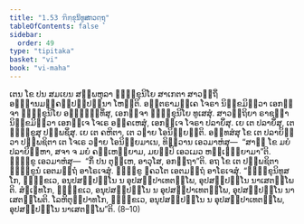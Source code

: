 ```yaml
---
title: "1.53 ຠິກ຺ຂຸນິທູສກວຕ຺ຖຸ"
tableOfContents: false
sidebar:
  order: 49
type: "tipitaka"
basket: "vi"
book: "vi-maha"
---
```



<DynamicBreadcrumb />

<Division number="115" book="vi-maha">

<Paragraph number="489" book="vi-maha">
ເຕນ ໂຂ ປນ ສມເຍນ ສມ຺ພຫຸລາ ຠິກ຺ຂຸນິໂຍ ສາເກຕາ ສາວຕ຺ຖິໍ ອທ຺ຘານມຄ຺ຄປ຺ປຏິປນ຺ນາ ໂຫນ຺ຕິ. ອນ຺ຕຣາມຄ຺ເຄ ໂຈຣາ ນິກ຺ຂມິຕ຺ວາ ເອກຈ຺ຈາ ຠິກ຺ຂຸນິໂຍ ອຈ຺ຉິນ຺ທິໍສຸ, ເອກຈ຺ຈາ ຠິກ຺ຂຸນິໂຍ ທູເສສຸໍ. ສາວຕ຺ຖິຍາ ຣາຊຠຏາ ນິກ຺ຂມິຕ຺ວາ ເອກຈ຺ເຈ ໂຈເຣ ອຄ຺ຄເຫສຸໍ, ເອກຈ຺ເຈ ໂຈຣາ ປລາຍິໍສຸ. ເຍ ເຕ ປລາຍິໍສຸ, ເຕ ຠິກ຺ຂູສຸ ປພ຺ພຊິໍສຸ. ເຍ ເຕ ຄຫິຕາ, ເຕ ວຘາຍ ໂອນິຍ຺ຍນ຺ຕິ. ອທ຺ທສໍສຸ ໂຂ ເຕ ປລາຍິຕ຺ວາ ປພ຺ພຊິຕາ ເຕ ໂຈເຣ ວຘາຍ ໂອນິຍ຺ຍມາເນ, ທິສ຺ວານ ເອວມາຫໍສຸ—  “ສາຘຸ ໂຂ ມຍໍ ປລາຍິມ຺ຫາ, ສຈາ ຈ ມຍໍ ຄຍ຺ເຫຍ຺ຍາມ, ມຍມ຺ປິ ເອວເມວ ຫຎ຺ເຎຍ຺ຍາມາ”ຕິ. ຠິກ຺ຂູ ເອວມາຫໍສຸ—  “ກິໍ ປນ ຕຸມ຺ເຫ, ອາວຸໂສ, ອກຕ຺ຖາ”ຕິ. ອຖ ໂຂ ເຕ ປພ຺ພຊິຕາ ຠິກ຺ຂູນໍ ເອຕມຕ຺ຖໍ ອາໂຣເຈສຸໍ. ຠິກ຺ຂູ ຠຄວໂຕ ເອຕມຕ຺ຖໍ ອາໂຣເຈສຸໍ. “ຠິກ຺ຂຸນິທູສໂກ, ຠິກ຺ຂເວ, ອນຸປສມ຺ປນ຺ໂນ ນ ອຸປສມ຺ປາເທຕພ຺ໂພ, ອຸປສມ຺ປນ຺ໂນ ນາເສຕພ຺ໂພຕິ. ສໍຆເຠທໂກ, ຠິກ຺ຂເວ, ອນຸປສມ຺ປນ຺ໂນ ນ ອຸປສມ຺ປາເທຕພ຺ໂພ, ອຸປສມ຺ປນ຺ໂນ ນາເສຕພ຺ໂພຕິ. ໂລຫິຕຸປ຺ປາທໂກ, ຠິກ຺ຂເວ, ອນຸປສມ຺ປນ຺ໂນ ນ ອຸປສມ຺ປາເທຕພ຺ໂພ, ອຸປສມ຺ປນ຺ໂນ ນາເສຕພ຺ໂພ”ຕິ. (8–10)
</Paragraph>
</Division>